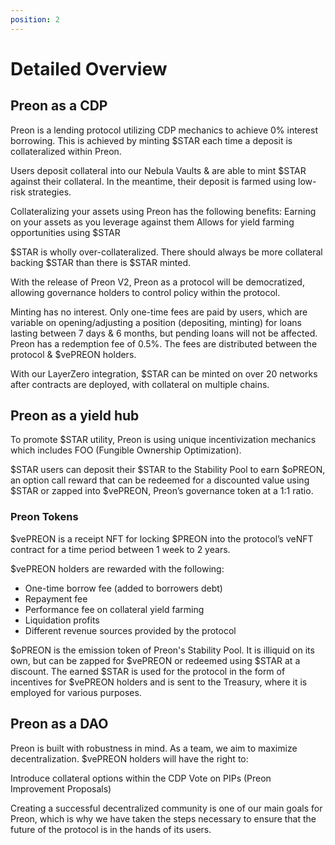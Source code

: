 ```yaml
---
position: 2
---
```


# Detailed Overview


<ReactPlayer url='https://www.youtube.com/watch?v=XhPmeoCoz0c' controls />

## Preon as a CDP

Preon is a lending protocol utilizing CDP mechanics to achieve 0% interest borrowing. This is achieved by minting $STAR each time a deposit is collateralized within Preon.

Users deposit collateral into our Nebula Vaults & are able to mint $STAR against their collateral. In the meantime, their deposit is farmed using low-risk strategies.

Collateralizing your assets using Preon has the following benefits:
Earning on your assets as you leverage against them
Allows for yield farming opportunities using $STAR

$STAR is wholly over-collateralized. There should always be more collateral backing $STAR than there is $STAR minted.

With the release of Preon V2, Preon as a protocol will be democratized, allowing governance holders to control policy within the protocol.

Minting has no interest. Only one-time fees are paid by users, which are variable on opening/adjusting a position (depositing, minting) for loans lasting between 7 days & 6 months, but pending loans will not be affected. Preon has a redemption fee of 0.5%. The fees are distributed between the protocol & $vePREON holders.

With our LayerZero integration, $STAR can be minted on over 20 networks after contracts are deployed, with collateral on multiple chains.

## Preon as a yield hub

To promote $STAR utility, Preon is using unique incentivization mechanics which includes FOO (Fungible Ownership Optimization).

$STAR users can deposit their $STAR to the Stability Pool to earn $oPREON, an option call reward that can be redeemed for a discounted value using $STAR or zapped into $vePREON, Preon’s governance token at a 1:1 ratio.

### Preon Tokens

$vePREON is a receipt NFT for locking $PREON into the protocol’s veNFT contract for a time period between 1 week to 2 years.

$vePREON holders are rewarded with the following:

- One-time borrow fee (added to borrowers debt)
- Repayment fee
- Performance fee on collateral yield farming
- Liquidation profits
- Different revenue sources provided by the protocol

$oPREON is the emission token of Preon's Stability Pool. It is illiquid on its own, but can be zapped for $vePREON or redeemed using $STAR at a discount.
The earned $STAR is used for the protocol in the form of incentives for $vePREON holders and is sent to the Treasury, where it is employed for various purposes.

## Preon as a DAO

Preon is built with robustness in mind. As a team, we aim to maximize decentralization. $vePREON holders will have the right to:

Introduce collateral options within the CDP
Vote on PIPs (Preon Improvement Proposals)

Creating a successful decentralized community is one of our main goals for Preon, which is why we have taken the steps necessary to ensure that the future of the protocol is in the hands of its users.

